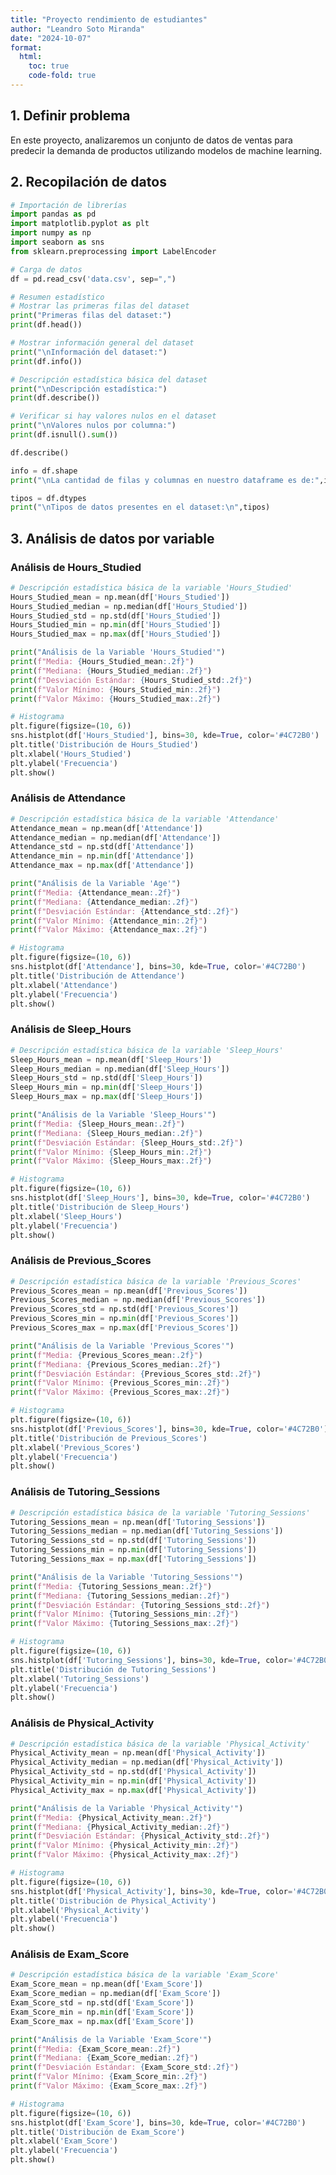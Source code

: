 ```yaml
---
title: "Proyecto rendimiento de estudiantes"
author: "Leandro Soto Miranda"
date: "2024-10-07"
format: 
  html: 
    toc: true 
    code-fold: true
---
```


## 1. Definir problema

En este proyecto, analizaremos un conjunto de datos de ventas para predecir la demanda de productos utilizando modelos de machine learning. 

## 2. Recopilación de datos

```python
# Importación de librerías
import pandas as pd
import matplotlib.pyplot as plt
import numpy as np
import seaborn as sns
from sklearn.preprocessing import LabelEncoder

# Carga de datos
df = pd.read_csv('data.csv', sep=",")

# Resumen estadístico
# Mostrar las primeras filas del dataset
print("Primeras filas del dataset:")
print(df.head())

# Mostrar información general del dataset
print("\nInformación del dataset:")
print(df.info())

# Descripción estadística básica del dataset
print("\nDescripción estadística:")
print(df.describe())

# Verificar si hay valores nulos en el dataset
print("\nValores nulos por columna:")
print(df.isnull().sum())

df.describe()

info = df.shape
print("\nLa cantidad de filas y columnas en nuestro dataframe es de:",info)

tipos = df.dtypes
print("\nTipos de datos presentes en el dataset:\n",tipos)
```

## 3. Análisis de datos por variable
### Análisis de Hours_Studied
```python

# Descripción estadística básica de la variable 'Hours_Studied'
Hours_Studied_mean = np.mean(df['Hours_Studied'])
Hours_Studied_median = np.median(df['Hours_Studied'])
Hours_Studied_std = np.std(df['Hours_Studied'])
Hours_Studied_min = np.min(df['Hours_Studied'])
Hours_Studied_max = np.max(df['Hours_Studied'])

print("Análisis de la Variable 'Hours_Studied'")
print(f"Media: {Hours_Studied_mean:.2f}")
print(f"Mediana: {Hours_Studied_median:.2f}")
print(f"Desviación Estándar: {Hours_Studied_std:.2f}")
print(f"Valor Mínimo: {Hours_Studied_min:.2f}")
print(f"Valor Máximo: {Hours_Studied_max:.2f}")

# Histograma
plt.figure(figsize=(10, 6))
sns.histplot(df['Hours_Studied'], bins=30, kde=True, color='#4C72B0')
plt.title('Distribución de Hours_Studied')
plt.xlabel('Hours_Studied')
plt.ylabel('Frecuencia')
plt.show()


```

### Análisis de Attendance
```python

# Descripción estadística básica de la variable 'Attendance'
Attendance_mean = np.mean(df['Attendance'])
Attendance_median = np.median(df['Attendance'])
Attendance_std = np.std(df['Attendance'])
Attendance_min = np.min(df['Attendance'])
Attendance_max = np.max(df['Attendance'])

print("Análisis de la Variable 'Age'")
print(f"Media: {Attendance_mean:.2f}")
print(f"Mediana: {Attendance_median:.2f}")
print(f"Desviación Estándar: {Attendance_std:.2f}")
print(f"Valor Mínimo: {Attendance_min:.2f}")
print(f"Valor Máximo: {Attendance_max:.2f}")

# Histograma
plt.figure(figsize=(10, 6))
sns.histplot(df['Attendance'], bins=30, kde=True, color='#4C72B0')
plt.title('Distribución de Attendance')
plt.xlabel('Attendance')
plt.ylabel('Frecuencia')
plt.show()


```

### Análisis de Sleep_Hours
```python

# Descripción estadística básica de la variable 'Sleep_Hours'
Sleep_Hours_mean = np.mean(df['Sleep_Hours'])
Sleep_Hours_median = np.median(df['Sleep_Hours'])
Sleep_Hours_std = np.std(df['Sleep_Hours'])
Sleep_Hours_min = np.min(df['Sleep_Hours'])
Sleep_Hours_max = np.max(df['Sleep_Hours'])

print("Análisis de la Variable 'Sleep_Hours'")
print(f"Media: {Sleep_Hours_mean:.2f}")
print(f"Mediana: {Sleep_Hours_median:.2f}")
print(f"Desviación Estándar: {Sleep_Hours_std:.2f}")
print(f"Valor Mínimo: {Sleep_Hours_min:.2f}")
print(f"Valor Máximo: {Sleep_Hours_max:.2f}")

# Histograma
plt.figure(figsize=(10, 6))
sns.histplot(df['Sleep_Hours'], bins=30, kde=True, color='#4C72B0')
plt.title('Distribución de Sleep_Hours')
plt.xlabel('Sleep_Hours')
plt.ylabel('Frecuencia')
plt.show()


```

### Análisis de Previous_Scores
```python

# Descripción estadística básica de la variable 'Previous_Scores'
Previous_Scores_mean = np.mean(df['Previous_Scores'])
Previous_Scores_median = np.median(df['Previous_Scores'])
Previous_Scores_std = np.std(df['Previous_Scores'])
Previous_Scores_min = np.min(df['Previous_Scores'])
Previous_Scores_max = np.max(df['Previous_Scores'])

print("Análisis de la Variable 'Previous_Scores'")
print(f"Media: {Previous_Scores_mean:.2f}")
print(f"Mediana: {Previous_Scores_median:.2f}")
print(f"Desviación Estándar: {Previous_Scores_std:.2f}")
print(f"Valor Mínimo: {Previous_Scores_min:.2f}")
print(f"Valor Máximo: {Previous_Scores_max:.2f}")

# Histograma
plt.figure(figsize=(10, 6))
sns.histplot(df['Previous_Scores'], bins=30, kde=True, color='#4C72B0')
plt.title('Distribución de Previous_Scores')
plt.xlabel('Previous_Scores')
plt.ylabel('Frecuencia')
plt.show()

```

### Análisis de Tutoring_Sessions
```python

# Descripción estadística básica de la variable 'Tutoring_Sessions'
Tutoring_Sessions_mean = np.mean(df['Tutoring_Sessions'])
Tutoring_Sessions_median = np.median(df['Tutoring_Sessions'])
Tutoring_Sessions_std = np.std(df['Tutoring_Sessions'])
Tutoring_Sessions_min = np.min(df['Tutoring_Sessions'])
Tutoring_Sessions_max = np.max(df['Tutoring_Sessions'])

print("Análisis de la Variable 'Tutoring_Sessions'")
print(f"Media: {Tutoring_Sessions_mean:.2f}")
print(f"Mediana: {Tutoring_Sessions_median:.2f}")
print(f"Desviación Estándar: {Tutoring_Sessions_std:.2f}")
print(f"Valor Mínimo: {Tutoring_Sessions_min:.2f}")
print(f"Valor Máximo: {Tutoring_Sessions_max:.2f}")

# Histograma
plt.figure(figsize=(10, 6))
sns.histplot(df['Tutoring_Sessions'], bins=30, kde=True, color='#4C72B0')
plt.title('Distribución de Tutoring_Sessions')
plt.xlabel('Tutoring_Sessions')
plt.ylabel('Frecuencia')
plt.show()


```

### Análisis de Physical_Activity
```python

# Descripción estadística básica de la variable 'Physical_Activity'
Physical_Activity_mean = np.mean(df['Physical_Activity'])
Physical_Activity_median = np.median(df['Physical_Activity'])
Physical_Activity_std = np.std(df['Physical_Activity'])
Physical_Activity_min = np.min(df['Physical_Activity'])
Physical_Activity_max = np.max(df['Physical_Activity'])

print("Análisis de la Variable 'Physical_Activity'")
print(f"Media: {Physical_Activity_mean:.2f}")
print(f"Mediana: {Physical_Activity_median:.2f}")
print(f"Desviación Estándar: {Physical_Activity_std:.2f}")
print(f"Valor Mínimo: {Physical_Activity_min:.2f}")
print(f"Valor Máximo: {Physical_Activity_max:.2f}")

# Histograma
plt.figure(figsize=(10, 6))
sns.histplot(df['Physical_Activity'], bins=30, kde=True, color='#4C72B0')
plt.title('Distribución de Physical_Activity')
plt.xlabel('Physical_Activity')
plt.ylabel('Frecuencia')
plt.show()


```

### Análisis de Exam_Score
```python

# Descripción estadística básica de la variable 'Exam_Score'
Exam_Score_mean = np.mean(df['Exam_Score'])
Exam_Score_median = np.median(df['Exam_Score'])
Exam_Score_std = np.std(df['Exam_Score'])
Exam_Score_min = np.min(df['Exam_Score'])
Exam_Score_max = np.max(df['Exam_Score'])

print("Análisis de la Variable 'Exam_Score'")
print(f"Media: {Exam_Score_mean:.2f}")
print(f"Mediana: {Exam_Score_median:.2f}")
print(f"Desviación Estándar: {Exam_Score_std:.2f}")
print(f"Valor Mínimo: {Exam_Score_min:.2f}")
print(f"Valor Máximo: {Exam_Score_max:.2f}")

# Histograma
plt.figure(figsize=(10, 6))
sns.histplot(df['Exam_Score'], bins=30, kde=True, color='#4C72B0')
plt.title('Distribución de Exam_Score')
plt.xlabel('Exam_Score')
plt.ylabel('Frecuencia')
plt.show()
```

